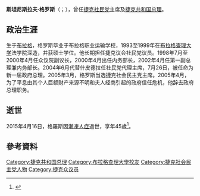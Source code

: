 {{Infobox officeholder
| name = Stanislav Gross
| office = 5th [[Prime_Minister_of_the_Czech_Republic|Prime Minister of the Czech Republic]]
| image = Stanislav gross.jpg
| imagesize = 200px
| caption = 
| predecessor = [[Vladimír_Špidla|Vladimír Špidla]]
| president = [[Václav_Klaus|Václav Klaus]]
| successor = [[Jiří_Paroubek|Jiří Paroubek]]
| signature = Stanislav Gross signature.svg
| office2 = Leader of the [[Czech_Social_Democratic_Party|Social Democratic Party]]
| predecessor2 = [[Vladimír_Špidla|Vladimír Špidla]]
| party = [[Czech_Social_Democratic_Party|ČSSD]]
| successor2 = [[Bohuslav_Sobotka|Bohuslav Sobotka]] (acting)
| birth_date = {{birth date|1969|10|30|df=y}}
| birth_place = [[Prague|Prague]], [[Czechoslovakia|Czechoslovakia]]
| death_date = {{death date and age|2015|04|16|1969|10|30|df=yes}}
| death_place = [[Prague|Prague]], [[Czech_Republic|Czech Republic]]
| spouse = [[Šárka_Grossová|Šárka Grossová]]
| alma_mater = [[Charles_University|Charles University]] <small>([[Master_of_Laws|M.L.]])</small><br />[[University_of_West_Bohemia|University of West Bohemia]] <small>([[Master_of_Laws|JD]])</small>
| profession = Lawyer
| term_start = 4 August 2004
| term_end = 25 April 2005
| term_start2 = 26 July 2004
| term_end2 = 26 April 2005
| office3 = [[Ministry_of_the_Interior_(Czech_Republic)|Minister of the Interior]]
| term_start3 = 5 April 2000
| term_end3 = 4 August 2004
| primeminister3 = [[Miloš_Zeman|Miloš Zeman]]<br />[[Vladimír_Špidla|Vladimír Špidla]]
| predecessor3 = [[Václav_Grulich|Václav Grulich]]
| successor3 = [[František_Bublan|František Bublan]]
| office4 = Member of the [[Chamber_of_Deputies_of_the_Czech_Republic|Chamber of Deputies]]
| term_start4 = 6 June 1992
| term_end4 = 21 September 2004
}}
'''斯坦尼斯拉夫·格罗斯'''（{{lang-cs|'''Stanislav Gross'''}}；{{bd|1969年|10月30日|2015年|4月16日}}），曾任[[捷克|捷克]][[捷克社会民主党|社民党]]主席及[[捷克共和国总理|捷克共和国总理]]。

==政治生涯==
生于[[布拉格|布拉格]]，格罗斯毕业于布拉格职业运输学校，1993至1999年在[[布拉格查理大学|布拉格查理大学]]法学院深造，并获硕士学位。他长期担任捷克议会社民党议员。1998年7月至2000年4月任众议院副议长，2000年4月出任内务部长，2002年4月任第一副总理兼内务部长。2004年6月代替什皮德拉任社民党代理主席，7月26日，被任命为新一届政府总理。2005年3月，格罗斯当选捷克社会民主党主席。2005年4月，为了平息由其个人巨额财产来源不明和夫人经商引起的政府信任危机，他辞去政府总理职务。

==逝世==
2015年4月16日，格羅斯因[[漸凍人症|漸凍人症]]過世，享年45歲<ref>{{cite web |title=Bloomberg - Are you a robot? |url=http://www.bloomberg.com/news/articles/2015-04-16/stanislav-gross-former-czech-premier-dies-at-45-idnes-reports |website=www.bloomberg.com |accessdate=2019-03-13 |archive-date=2015-04-17 |archive-url=https://web.archive.org/web/20150417152949/http://www.bloomberg.com/news/articles/2015-04-16/stanislav-gross-former-czech-premier-dies-at-45-idnes-reports |dead-url=no }}</ref>。

==參考資料==
{{reflist}}

{{start box}}
{{succession box|[[弗拉迪米尔·什皮德拉|弗拉迪米尔·什皮德拉]]|[[伊日·帕劳贝克|伊日·帕劳贝克]]|[[捷克共和国总理|捷克共和国总理]]|2004年-2005年}}
{{end box}}

{{Authority control}}
{{DEFAULTSORT:Gross}}
[[Category:捷克共和国总理|Category:捷克共和国总理]]
[[Category:布拉格查理大學校友|Category:布拉格查理大學校友]]
[[Category:捷克社会民主党人物|Category:捷克社会民主党人物]]
[[Category:捷克众议员|Category:捷克众议员]]